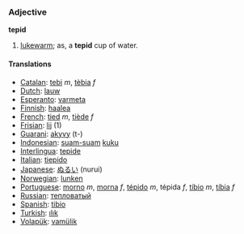 ===Adjective===
'''tepid'''

#[[lukewarm]]; as, a '''tepid''' cup of water.

====Translations====
*[[Catalan]]: [[tebi]] ''m'', [[tèbia]] ''f''
*[[Dutch]]: [[lauw]]
*[[Esperanto]]: [[varmeta]]
*[[Finnish]]: [[haalea]]
*[[French]]: [[tied]] ''m'', [[tiède]] ''f''
*[[Frisian]]: [[lij]] (1)
*[[Guarani]]: [[akyvy]] (t-)
*[[Indonesian]]: [[suam-suam]] [[kuku]]
*[[Interlingua]]: [[tepide]]
*[[Italian]]: [[tiepido]]
*[[Japanese]]: [[ぬるい]] (nurui)
*[[Norwegian]]: [[lunken]]
*[[Portuguese]]: [[morno]] ''m'', [[morna]] ''f'', [[tépido]] ''m'', tépida ''f'', [[tíbio]] ''m'', [[tíbia]] ''f''
*[[Russian]]: [[тепловатый]]
*[[Spanish]]: [[tibio]]
*[[Turkish]]: [[ılık]]
*[[Volapük]]: [[vamülik]]